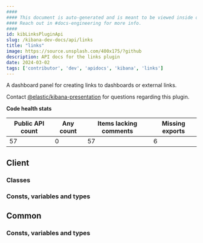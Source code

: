 ```yaml
---
####
#### This document is auto-generated and is meant to be viewed inside our experimental, new docs system.
#### Reach out in #docs-engineering for more info.
####
id: kibLinksPluginApi
slug: /kibana-dev-docs/api/links
title: "links"
image: https://source.unsplash.com/400x175/?github
description: API docs for the links plugin
date: 2024-03-02
tags: ['contributor', 'dev', 'apidocs', 'kibana', 'links']
---
```


A dashboard panel for creating links to dashboards or external links.

Contact [@elastic/kibana-presentation](https://github.com/orgs/elastic/teams/kibana-presentation) for questions regarding this plugin.

**Code health stats**

| Public API count  | Any count | Items lacking comments | Missing exports |
|-------------------|-----------|------------------------|-----------------|
| 57 | 0 | 57 | 6 |

## Client

### Classes
<DocDefinitionList data={linksObj.client.classes}/>

### Consts, variables and types
<DocDefinitionList data={linksObj.client.misc}/>

## Common

### Consts, variables and types
<DocDefinitionList data={linksObj.common.misc}/>

